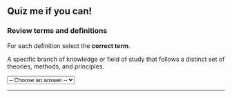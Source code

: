 ## Quiz me if you can!

::: {.callout-caution collapse="true"}
### Review terms and definitions

For each definition select the **correct term**.

<!-- Question 1 -->

<p>A specific branch of knowledge or field of study that follows a distinct set of theories, methods, and principles.</p>

<select id="quiz-question-1" onchange="checkAnswer1()"> <option value="">-- Choose an answer --</option> <option value="Discipline">Discipline</option> <option value="Interdisciplinary (ID)">Interdisciplinary (ID)</option> <option value="Intra/monodisciplinary">Intra/monodisciplinary</option> <option value="Transdisciplinary (TD)">Transdisciplinary (TD)</option> <option value="Multidisciplinary">Multidisciplinary</option> <option value="Crossdisciplinary">Crossdisciplinary</option> </select>

<p id="quiz-feedback-1" style="font-weight: bold;">

</p>

```{=html}
<script>
  function checkAnswer1() {
    const selected = document.getElementById("quiz-question-1").value;
    const feedback = document.getElementById("quiz-feedback-1");
    if (selected === "Discipline") {
      feedback.textContent = "✅ Correct! ";
      feedback.style.color = "green";
    } else if (selected === "") {
      feedback.textContent = "Please select an answer.";
      feedback.style.color = "orange";
    } else {
      feedback.textContent = "❌ Incorrect. Try again.";
      feedback.style.color = "red";
    }
  }
</script>
```

------------------------------------------------------------------------
:::
